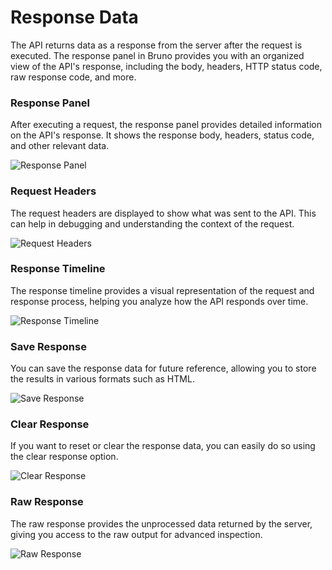 # Response Data

The API returns data as a response from the server after the request is executed. The response panel in Bruno provides you with an organized view of the API's response, including the body, headers, HTTP status code, raw response code, and more.

### Response Panel

After executing a request, the response panel provides detailed information on the API's response. It shows the response body, headers, status code, and other relevant data.

![Response Panel](/screenshots/send-request/res-data-and-cookie/res-data.webp)

### Request Headers

The request headers are displayed to show what was sent to the API. This can help in debugging and understanding the context of the request.

![Request Headers](/screenshots/send-request/res-data-and-cookie/res-headers.webp)

### Response Timeline

The response timeline provides a visual representation of the request and response process, helping you analyze how the API responds over time.

![Response Timeline](/screenshots/send-request/res-data-and-cookie/res-timeline.webp)

### Save Response

You can save the response data for future reference, allowing you to store the results in various formats such as HTML.

![Save Response](/screenshots/send-request/res-data-and-cookie/res-save.webp)

### Clear Response

If you want to reset or clear the response data, you can easily do so using the clear response option.

![Clear Response](/screenshots/send-request/res-data-and-cookie/res-clear.webp)

### Raw Response

The raw response provides the unprocessed data returned by the server, giving you access to the raw output for advanced inspection.

![Raw Response](/screenshots/send-request/res-data-and-cookie/res-raw.webp)

